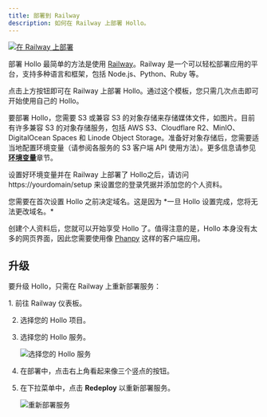 ```yaml
---
title: 部署到 Railway
description: 如何在 Railway 上部署 Hollo。
---
```



[![在 Railway 上部署][]][Railway 模板]

部署 Hollo 最简单的方法是使用 [Railway]。Railway 是一个可以轻松部署应用的平台，支持多种语言和框架，包括 Node.js、Python、Ruby 等。

点击上方按钮即可在 Railway 上部署 Hollo。通过这个模板，您只需几次点击即可开始使用自己的 Hollo。

要部署 Hollo，您需要 S3 或兼容 S3 的对象存储来存储媒体文件，如图片。目前有许多兼容 S3 的对象存储服务，包括 AWS S3、Cloudflare R2、MinIO、DigitalOcean Spaces 和 Linode Object Storage。准备好对象存储后，您需要适当地配置环境变量（请参阅各服务的 S3 客户端 API 使用方法）。更多信息请参见[**环境变量**](./env)章节。

设置好环境变量并在 Railway 上部署了 Hollo之后，请访问 https://yourdomain/setup 来设置您的登录凭据并添加您的个人资料。

<Aside type="caution" title="注意！">
  您需要在首次设置 Hollo 之前决定域名。这是因为 *一旦 Hollo 设置完成，您将无法更改域名。*
</Aside>

创建个人资料后，您就可以开始享受 Hollo 了。值得注意的是，Hollo 本身没有太多的网页界面，因此您需要使用像 [Phanpy] 这样的客户端应用。

[Railway]: https://railway.app/
[在 Railway 上部署]: https://railway.app/button.svg
[Railway 模板]: https://railway.app/template/eopPyH?referralCode=qeEK5G
[Phanpy]: https://phanpy.social/


升级
---------


要升级 Hollo，只需在 Railway 上重新部署服务：

<Steps>
 1. 前往 Railway 仪表板。

 2. 选择您的 Hollo 项目。

 3. 选择您的 Hollo 服务。

    ![选择您的 Hollo 服务](../../install/railway/project.png)

 4. 在部署中，点击右上角看起来像三个竖点的按钮。

 5. 在下拉菜单中，点击 **Redeploy** 以重新部署服务。

    ![重新部署服务](../../install/railway/deployments.png)
</Steps>
